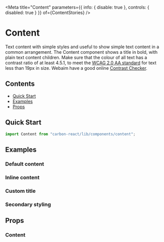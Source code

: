 

<Meta
  title="Content"
  parameters={{ info: { disable: true }, controls: { disabled: true } }}
  of={ContentStories}
/>

# Content

Text content with simple styles and useful to show simple text content in a common arrangement.
The Content component shows a title in bold, with plain text content children. Make sure that the colour of all text has a
contrast ratio of at least 4.5.1, to meet the [WCAG 2.0 AA standard](https://www.w3.org/TR/UNDERSTANDING-WCAG20/visual-audio-contrast-contrast.html)
for text less than 19px in size. Webaim have a good online [Contrast Checker](http://webaim.org/resources/contrastchecker/).

## Contents

- [Quick Start](#quick-start)
- [Examples](#examples)
- [Props](#props)

## Quick Start

```js
import Content from "carbon-react/lib/components/content";
```

## Examples

### Default content

<Canvas of={ContentStories.DefaultStory} />

### Inline content

<Canvas of={ContentStories.InlineContent} />

### Custom title

<Canvas of={ContentStories.CustomTitle} />

### Secondary styling

<Canvas of={ContentStories.SecondaryStyling} />

## Props

### Content

<ArgTypes of={ContentStories} />
